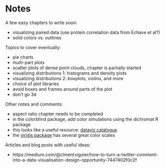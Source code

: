 # Notes

A few easy chapters to write soon:

- visualizing paired data (use protein correlation data from Echave et al?)
- solid colors vs. outlines

Topics to cover eventually:

- pie charts
- multi-part plots
- scatter plots of dense point clouds, chapter is partially started
- visualizing distributions 1: histograms and density plots
- visualizing distributions 2: boxplots, violins, and more
- choice of plot libraries
- avoid boxes and frames around parts of the plot
- don't go 3d

Other notes and comments:

- aspect ratio chapter needs to be completed
- in the colorblind package, add color simulations using the dichromat R package
- this looks like a useful resource: [dataviz catalogue](http://www.datavizcatalogue.com/about.html)
- the [viridis package](https://CRAN.R-project.org/package=viridis) has several great color scales

Articles and blog posts with useful ideas:

- https://medium.com/@clmentviguier/how-to-turn-a-twitter-comment-into-a-data-visualisation-design-opportunity-7447402f0c2f
